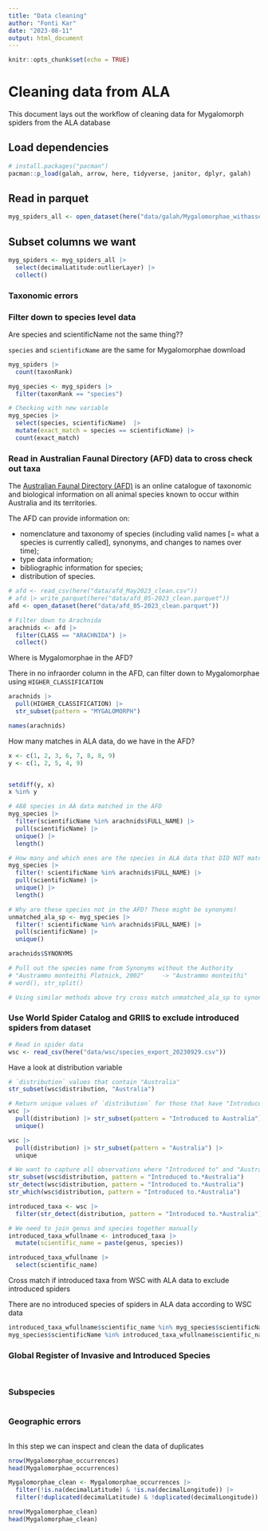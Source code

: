 ```yaml
---
title: "Data cleaning"
author: "Fonti Kar"
date: "2023-08-11"
output: html_document
---
```


```r
knitr::opts_chunk$set(echo = TRUE)
```

# Cleaning data from ALA

This document lays out the workflow of cleaning data for Mygalomorph spiders from the ALA database 

## Load dependencies

```r
# install.packages("pacman")
pacman::p_load(galah, arrow, here, tidyverse, janitor, dplyr, galah)

```

## Read in parquet

```r
myg_spiders_all <- open_dataset(here("data/galah/Mygalomorphae_withassertions_2023-09-18_ALA.parquet"))
```

## Subset columns we want

```r
myg_spiders <- myg_spiders_all |> 
  select(decimalLatitude:outlierLayer) |> 
  collect()
```

### Taxonomic errors

<!-- Clean for taxonomic errors: misspelt names, incorrect, synonyms.  -->

### Filter down to species level data

Are species and scientificName not the same thing?? 

`species` and `scientificName` are the same for Mygalomorphae download

```r
myg_spiders |> 
  count(taxonRank) 

myg_species <- myg_spiders |> 
  filter(taxonRank == "species")

# Checking with new variable
myg_species |> 
  select(species, scientificName)  |> 
  mutate(exact_match = species == scientificName) |> 
  count(exact_match)
```

### Read in Australian Faunal Directory (AFD) data to cross check out taxa

The [Australian Faunal Directory (AFD)](https://biodiversity.org.au/afd/home) is an online catalogue of taxonomic and biological information on all animal species known to occur within Australia and its territories.

The AFD can provide information on:

- nomenclature and taxonomy of species (including valid names [= what a species is currently called], synonyms, and changes to names over time);
- type data information;
- bibliographic information for species;
- distribution of species.

<!-- Check names against a naming authority to make sure all species included in the analyses are valid -->

```r
# afd <- read_csv(here("data/afd_May2023_clean.csv"))
# afd |> write_parquet(here("data/afd_05-2023_clean.parquet"))
afd <- open_dataset(here("data/afd_05-2023_clean.parquet"))

# Filter down to Arachnida 
arachnids <- afd |> 
  filter(CLASS == "ARACHNIDA") |> 
  collect()
```

Where is Mygalomorphae in the AFD?

There in no infraorder column in the AFD, can filter down to Mygalomorphae using `HIGHER_CLASSIFICATION`
 
```r
arachnids |> 
  pull(HIGHER_CLASSIFICATION) |> 
  str_subset(pattern = "MYGALOMORPH")

names(arachnids)
```

How many matches in ALA data, do we have in the AFD?

```r
x <- c(1, 2, 3, 6, 7, 8, 8, 9)
y <- c(1, 2, 5, 4, 9)


setdiff(y, x)
x %in% y

# 488 species in AA data matched in the AFD
myg_species |> 
  filter(scientificName %in% arachnids$FULL_NAME) |> 
  pull(scientificName) |> 
  unique() |> 
  length()

# How many and which ones are the species in ALA data that DID NOT match with the AFD
myg_species |> 
  filter(! scientificName %in% arachnids$FULL_NAME) |> 
  pull(scientificName) |> 
  unique() |> 
  length()

# Why are these species not in the AFD? These might be synonyms! 
unmatched_ala_sp <- myg_species |> 
  filter(! scientificName %in% arachnids$FULL_NAME) |> 
  pull(scientificName) |> 
  unique() 
```

```r
arachnids$SYNONYMS

# Pull out the species name from Synonyms without the Authority
# "Austrammo monteithi Platnick, 2002"     -> "Austrammo monteithi"
# word(), str_split()

# Using similar methods above try cross match unmatched_ala_sp to synonyms

```

<!-- Excluding introduced/invasives taxa -->

### Use World Spider Catalog and GRIIS to exclude introduced spiders from dataset

```r
# Read in spider data
wsc <- read_csv(here("data/wsc/species_export_20230929.csv"))
```

Have a look at distribution variable
```r
# `distribution` values that contain "Australia"
str_subset(wsc$distribution, "Australia")

# Return unique values of `distribution` for those that have "Introduced to Australia" in distribution
wsc |> 
  pull(distribution) |> str_subset(pattern = "Introduced to Australia") |>  
  unique()

wsc |> 
  pull(distribution) |> str_subset(pattern = "Australia") |>  
  unique

# We want to capture all observations where "Introduced to" and "Australia" occurs together
str_subset(wsc$distribution, pattern = "Introduced to.*Australia")
str_detect(wsc$distribution, pattern = "Introduced to.*Australia")
str_which(wsc$distribution, pattern = "Introduced to.*Australia")

introduced_taxa <- wsc |> 
  filter(str_detect(distribution, pattern = "Introduced to.*Australia")) 

# We need to join genus and species together manually
introduced_taxa_wfullname <- introduced_taxa |> 
  mutate(scientific_name = paste(genus, species)) 

introduced_taxa_wfullname |> 
  select(scientific_name)
```

Cross match if introduced taxa from WSC with ALA data to exclude introduced spiders

There are no introduced species of spiders in ALA data according to WSC data

```r
introduced_taxa_wfullname$scientific_name %in% myg_species$scientificName |> table()
myg_species$scientificName %in% introduced_taxa_wfullname$scientific_name |> table()
```

### Global Register of Invasive and Introduced Species

```r


```



<!-- Excluding marines -->

<!-- Notes from Payal -->
<!-- Decide whether to keep morpho-species  -->
<!-- How do you distinguish these in ALA data? -->
<!-- FK to check with PB, I don't think these in are ALA data -->
```r

```

### Subspecies

<!-- Decide whether to keep sub-species and if not whether to combine their data with the parent species -->
 
```r

```


### Geographic errors

<!-- Clean for geographic errors: missing or invalid lat/long; if data needs to be masked by land/water. There are also R packages like coordinate cleaner and others (you'd know more) to clean occurrence data  -->

```r

```

<!-- Check for duplicates (as the last step) -->

In this step we can inspect and clean the data of duplicates 

```r
nrow(Mygalomorphae_occurrences)
head(Mygalomorphae_occurrences)

Mygalomorphae_clean <- Mygalomorphae_occurrences |> 
  filter(!is.na(decimalLatitude) & !is.na(decimalLongitude)) |>
  filter(!duplicated(decimalLatitude) & !duplicated(decimalLongitude)) 

nrow(Mygalomorphae_clean)
head(Mygalomorphae_clean)
```

